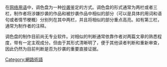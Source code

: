 {{expand|time=2017-03-06T15:39:05+00:00}}
{{unreferenced|time=2017-03-06T15:39:05+00:00}}
在[[网络用语|网络用语]]中，调色盘为一种[[抄袭|抄袭]]鉴定的方式。调色盘的形式通常为两栏或者三栏，制作者将涉嫌抄袭的作品和被抄袭作品中相似的部分（可以是具体的用词和语句或者情节梗概）分别列在其中两栏，并且将相似的部分重点高亮。如有第三栏，通常为制作者的注释。

调色盘的制作目前尚无专业软件。对相似的判断通常依靠作者对两篇文章的熟悉程度，带有一定主观成分。但由于其形式清晰明了，便于其他读者判断和重新审查，因此仍然为目前判断是否为抄袭的重要直接证据。

[[Category:網路術語|Category:網路術語]]